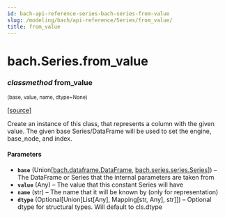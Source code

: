 ```yaml
---
id: bach-api-reference-series-bach-series-from-value
slug: /modeling/bach/api-reference/Series/from_value/
title: from_value
---
```


# bach.Series.from_value

<div className="method">

### <span className="type-annotation"><em>classmethod</em></span> <span className="name">from_value</span>

<small className="parameter-list">(<span className="parameter" id="base">base</span>, <span className="parameter" id="value">value</span>, <span className="parameter" id="name">name</span>, <span className="parameter" id="dtype">dtype=None</span>)</small>


&#8203;<span className="view-source">[[source]](https://github.com/objectiv/objectiv-analytics/blob/mainon3.8/site-packages/bach/series/series.py)</span>

<div className="content">

Create an instance of this class, that represents a column with the given value.
The given base Series/DataFrame will be used to set the engine, base_node, and index.


#### Parameters

* **`base`** (Union[[bach.dataframe.DataFrame](/modeling/bach/api-reference/DataFrame/bach.DataFrame.mdx), [bach.series.series.Series](/modeling/bach/api-reference/Series/bach.Series.mdx)]) – The DataFrame or Series that the internal parameters are taken from
* **`value`** (Any) – The value that this constant Series will have
* **`name`** (str) – The name that it will be known by (only for representation)
* **`dtype`** (Optional[Union[List[Any], Mapping[str, Any], str]]) – Optional dtype for structural types. Will default to cls.dtype



</div>


</div>
